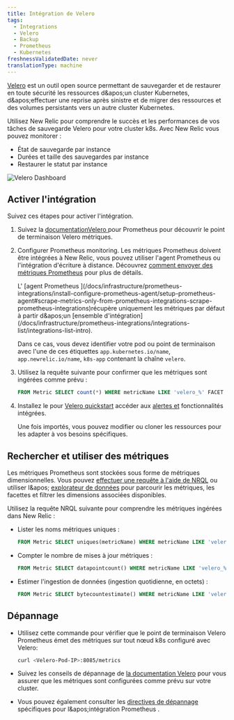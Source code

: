 ```yaml
---
title: Intégration de Velero
tags:
  - Integrations
  - Velero
  - Backup
  - Prometheus
  - Kubernetes
freshnessValidatedDate: never
translationType: machine
---
```


[Velero](https://velero.io/) est un outil open source permettant de sauvegarder et de restaurer en toute sécurité les ressources d&amp;apos;un cluster Kubernetes, d&amp;apos;effectuer une reprise après sinistre et de migrer des ressources et des volumes persistants vers un autre cluster Kubernetes.

Utilisez New Relic pour comprendre le succès et les performances de vos tâches de sauvegarde Velero pour votre cluster k8s. Avec New Relic vous pouvez monitorer :

* État de sauvegarde par instance
* Durées et taille des sauvegardes par instance
* Restaurer le statut par instance

<img title="Velero Dashboard" alt="Velero Dashboard" src="/images/kubernetes_screenshot-crop_velero-dashboard.webp" />

## Activer l&apos;intégration

Suivez ces étapes pour activer l&apos;intégration.

1. Suivez la [documentationVelero ](https://velero.io/docs/main/run-locally/#3-start-the-velero-server-locally)pour Prometheus pour découvrir le point de terminaison Velero métriques.

2. Configurer Prometheus monitoring. Les métriques Prometheus doivent être intégrées à New Relic, vous pouvez utiliser l&apos;agent Prometheus ou l&apos;intégration d&apos;écriture à distance. Découvrez [comment envoyer des métriques Prometheus](/docs/infrastructure/prometheus-integrations/get-started/send-prometheus-metric-data-new-relic/) pour plus de détails.

   <Callout variant="important">
     L&apos; [agent Prometheus ](/docs/infrastructure/prometheus-integrations/install-configure-prometheus-agent/setup-prometheus-agent#scrape-metrics-only-from-prometheus-integrations-scrape-prometheus-integrations)récupère uniquement les métriques par défaut à partir d&amp;apos;un [ensemble d&apos;intégration](/docs/infrastructure/prometheus-integrations/integrations-list/integrations-list-intro).

     Dans ce cas, vous devez identifier votre pod ou point de terminaison avec l&apos;une de ces étiquettes `app.kubernetes.io/name`, `app.newrelic.io/name`, `k8s-app` contenant la chaîne `velero`.
   </Callout>

3. Utilisez la requête suivante pour confirmer que les métriques sont ingérées comme prévu :

   ```sql
   FROM Metric SELECT count(*) WHERE metricName LIKE 'velero_%' FACET metricName LIMIT MAX
   ```

4. Installez le pour [Velero quickstart](https://newrelic.com/instant-observability/velero-prometheus) accéder <InlinePopover type="dashboards" />aux [alertes et](/docs/alerts-applied-intelligence/new-relic-alerts/learn-alerts/introduction-alerts/) fonctionnalités intégrées.

   Une fois importés, vous pouvez modifier ou cloner les ressources pour les adapter à vos besoins spécifiques.

## Rechercher et utiliser des métriques

Les métriques Prometheus sont stockées sous forme de métriques dimensionnelles. Vous pouvez [effectuer une requête à l&apos;aide de NRQL](/docs/telemetry-data-platform/get-data/apis/query-metric-data-type/) ou utiliser l&amp;apos; [explorateur de données](/docs/query-your-data/explore-query-data/browse-data/introduction-data-explorer/) pour parcourir les métriques, les facettes et filtrer les dimensions associées disponibles.

Utilisez la requête NRQL suivante pour comprendre les métriques ingérées dans New Relic :

* Lister les noms métriques uniques :

  ```sql
  FROM Metric SELECT uniques(metricName) WHERE metricName LIKE 'velero_%' LIMIT MAX
  ```

* Compter le nombre de mises à jour métriques :

  ```sql
  FROM Metric SELECT datapointcount() WHERE metricName LIKE 'velero_%' LIMIT MAX
  ```

* Estimer l&apos;ingestion de données (ingestion quotidienne, en octets) :

  ```sql
  FROM Metric SELECT bytecountestimate() WHERE metricName LIKE 'velero_%' SINCE 1 day ago
  ```

## Dépannage

* Utilisez cette commande pour vérifier que le point de terminaison Velero Prometheus émet des métriques sur tout nœud k8s configuré avec Velero:

  ```sh
  curl <Velero-Pod-IP>:8085/metrics
  ```

* Suivez les conseils de dépannage de [la documentation Velero](https://velero.io/docs/main/troubleshooting/#velero-is-not-publishing-prometheus-metrics) pour vous assurer que les métriques sont configurées comme prévu sur votre cluster.

* Vous pouvez également consulter les [directives de dépannage](/docs/infrastructure/prometheus-integrations/install-configure-prometheus-agent/troubleshooting-guide/) spécifiques pour l&amp;apos;intégration Prometheus .